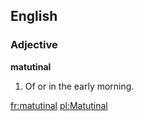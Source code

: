 ==English==

===Adjective===

'''matutinal'''

#Of or in the early morning.

[[fr:matutinal]]
[[pl:Matutinal]]